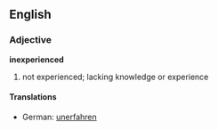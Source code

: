 ==English==
===Adjective===
'''inexperienced'''
# not experienced; lacking knowledge or experience

====Translations====
*German: [[unerfahren]]